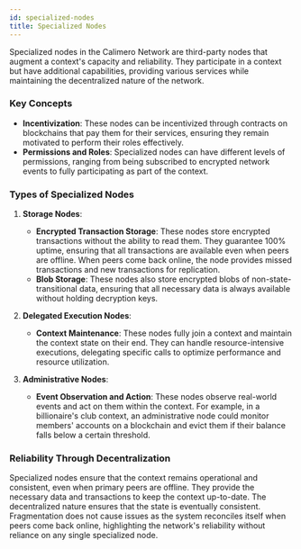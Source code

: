 ```yaml
---
id: specialized-nodes
title: Specialized Nodes
---
```


Specialized nodes in the Calimero Network are third-party nodes that augment a
context's capacity and reliability. They participate in a context but have
additional capabilities, providing various services while maintaining the
decentralized nature of the network.

### Key Concepts

- **Incentivization**: These nodes can be incentivized through contracts on
  blockchains that pay them for their services, ensuring they remain motivated
  to perform their roles effectively.
- **Permissions and Roles**: Specialized nodes can have different levels of
  permissions, ranging from being subscribed to encrypted network events to
  fully participating as part of the context.

### Types of Specialized Nodes

1. **Storage Nodes**:

   - **Encrypted Transaction Storage**: These nodes store encrypted transactions
     without the ability to read them. They guarantee 100% uptime, ensuring that
     all transactions are available even when peers are offline. When peers come
     back online, the node provides missed transactions and new transactions for
     replication.
   - **Blob Storage**: These nodes also store encrypted blobs of
     non-state-transitional data, ensuring that all necessary data is always
     available without holding decryption keys.

2. **Delegated Execution Nodes**:

   - **Context Maintenance**: These nodes fully join a context and maintain the
     context state on their end. They can handle resource-intensive executions,
     delegating specific calls to optimize performance and resource utilization.

3. **Administrative Nodes**:
   - **Event Observation and Action**: These nodes observe real-world events and
     act on them within the context. For example, in a billionaire's club
     context, an administrative node could monitor members' accounts on a
     blockchain and evict them if their balance falls below a certain threshold.

### Reliability Through Decentralization

Specialized nodes ensure that the context remains operational and consistent,
even when primary peers are offline. They provide the necessary data and
transactions to keep the context up-to-date. The decentralized nature ensures
that the state is eventually consistent. Fragmentation does not cause issues as
the system reconciles itself when peers come back online, highlighting the
network's reliability without reliance on any single specialized node.
